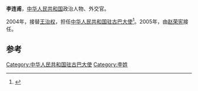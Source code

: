 '''李连甫'''，[[中华人民共和国|中华人民共和国]]政治人物、外交官。

2004年，接替[[王治权|王治权]]，担任[[中国驻古巴大使列表|中华人民共和国驻古巴大使]]<ref>{{cite web|author=中华人民共和国外交部|title=中国驻古巴历任大使|url=http://www.mfa.gov.cn/chn/pds/ziliao/wjrw/2167/2174/t9286.htm|publisher=中华人民共和国外交部|accessdate=2012-03-09}}</ref>。2005年，由[[赵荣宪|赵荣宪]]接任。

== 参考 ==
{{reflist}}
{{start box}}
{{s-dip}}
{{succession box|[[王治权|王治权]]|[[赵荣宪|赵荣宪]]|[[中国驻古巴大使列表|中华人民共和国驻古巴大使]]|2004年2月-2005年10月}}
{{end box}}
{{中国政治人物小作品}}

[[Category:中华人民共和国驻古巴大使|Category:中华人民共和国驻古巴大使]]
[[Category:李姓|Category:李姓]]